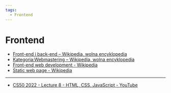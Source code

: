 ```yaml
---
tags:
  - Frontend
---
```


# Frontend

- [Front-end i back-end – Wikipedia, wolna encyklopedia](https://pl.wikipedia.org/wiki/Front-end_i_back-end)
- [Kategoria:Webmastering – Wikipedia, wolna encyklopedia](https://pl.wikipedia.org/wiki/Kategoria:Webmastering)
- [Front-end web development - Wikipedia](https://en.wikipedia.org/wiki/Front-end_web_development)
- [Static web page - Wikipedia](https://en.wikipedia.org/wiki/Static_web_page)

---

- [CS50 2022 - Lecture 8 - HTML, CSS, JavaScript - YouTube](https://www.youtube.com/watch?v=alnzFK-4xMY)
